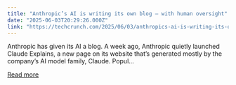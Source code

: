 ```yaml
---
title: "Anthropic’s AI is writing its own blog — with human oversight"
date: "2025-06-03T20:29:26.000Z"
link: "https://techcrunch.com/2025/06/03/anthropics-ai-is-writing-its-own-blog-with-human-oversight/"
---
```


Anthropic has given its AI a blog. A week ago, Anthropic quietly launched Claude Explains, a new page on its website that&#8217;s generated mostly by the company&#8217;s AI model family, Claude. Popul...

[Read more](https://techcrunch.com/2025/06/03/anthropics-ai-is-writing-its-own-blog-with-human-oversight/)
